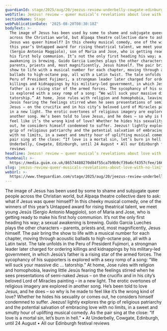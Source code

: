 ```yaml
---
guardianId: stage/2025/aug/20/jeezus-review-underbelly-cowgate-edinburgh
webTitle: Jeezus! review – queer musical’s revelations about love with no limits
sectionName: Stage
webPublicationDate: '2025-08-20T08:30:18Z'
bodyText: >-
  The image of Jesus has been used by some to shame and subjugate queer people
  across the Christian world, but Alpaqa theatre collective dare to ask: what if
  Jesus was queer himself? In this cheeky musical comedy, one of the winners of
  this year’s Untapped award for rising theatrical talent, we meet young Jesús
  (Sergio Antonio Maggiolo), son of Maria and Jose, who is getting ready to make
  his first holy communion. It’s not the only first heading his way; a sexual
  awakening is brewing. Guido Garcia Lueches plays the other characters –
  parents, priests and, most magnificently, Jesus himself. The pair bring the
  show to life with a musical number for each chapter, moving through acoustic
  ballads to high-octane pop, all with a Latin twist. The tale unfolds in the
  Peru of President Fujimori, a strongman leader later charged for ordering
  killings and kidnappings by his military-led government, in which Jesús’s
  father is a rising star of the armed forces. The sycophancy of his supporters
  is explored with a sexy romp of a song: “We will suck your massive dic …
  tatorship.” At home, Jose rules with religion and homophobia, leaving little
  Jesús fearing the feelings stirred when he sees presentations of semi-naked
  Jesus – on the crucifix and in his city’s beloved Lord of Miracles painting –
  in a new light. The erotic overtones of religious imagery are explored in
  another song. He’s been told to love Jesus, and he does – so why is he made to
  feel like it’s the wrong kind of love? Whether he hides his sexuality or comes
  out, he considers himself condemned to suffer. Jeezus! lightly explores the
  grip of religious patriarchy and the potential salvation of embracing love
  with no limits, in a sweet and smutty hour of uplifting musical comedy. As the
  pair sing at the close: “If love is a mortal sin, let’s burn in hell.” • At
  Underbelly, Cowgate, Edinburgh, until 24 August • All our Edinburgh festival
  reviews
headline: Jeezus! review – queer musical’s revelations about love with no limits
thumbnail: >-
  https://media.guim.co.uk/86574480270d84f55ca7b9b9cf39a6cf4357cfee/1662_329_4029_3222/500.jpg
slug: jeezus-review-queer-musicals-revelations-about-love-with-no-limits
webUrl: >-
  https://www.theguardian.com/stage/2025/aug/20/jeezus-review-underbelly-cowgate-edinburgh
---
```

The image of Jesus has been used by some to shame and subjugate queer people across the Christian world, but Alpaqa theatre collective dare to ask: what if Jesus was queer himself? In this cheeky musical comedy, one of the winners of this year’s Untapped award for rising theatrical talent, we meet young Jesús (Sergio Antonio Maggiolo), son of Maria and Jose, who is getting ready to make his first holy communion. It’s not the only first heading his way; a sexual awakening is brewing. Guido Garcia Lueches plays the other characters – parents, priests and, most magnificently, Jesus himself. The pair bring the show to life with a musical number for each chapter, moving through acoustic ballads to high-octane pop, all with a Latin twist. The tale unfolds in the Peru of President Fujimori, a strongman leader later charged for ordering killings and kidnappings by his military-led government, in which Jesús’s father is a rising star of the armed forces. The sycophancy of his supporters is explored with a sexy romp of a song: “We will suck your massive dic … tatorship.” At home, Jose rules with religion and homophobia, leaving little Jesús fearing the feelings stirred when he sees presentations of semi-naked Jesus – on the crucifix and in his city’s beloved Lord of Miracles painting – in a new light. The erotic overtones of religious imagery are explored in another song. He’s been told to love Jesus, and he does – so why is he made to feel like it’s the wrong kind of love? Whether he hides his sexuality or comes out, he considers himself condemned to suffer. Jeezus! lightly explores the grip of religious patriarchy and the potential salvation of embracing love with no limits, in a sweet and smutty hour of uplifting musical comedy. As the pair sing at the close: “If love is a mortal sin, let’s burn in hell.” • At Underbelly, Cowgate, Edinburgh, until 24 August • All our Edinburgh festival reviews
